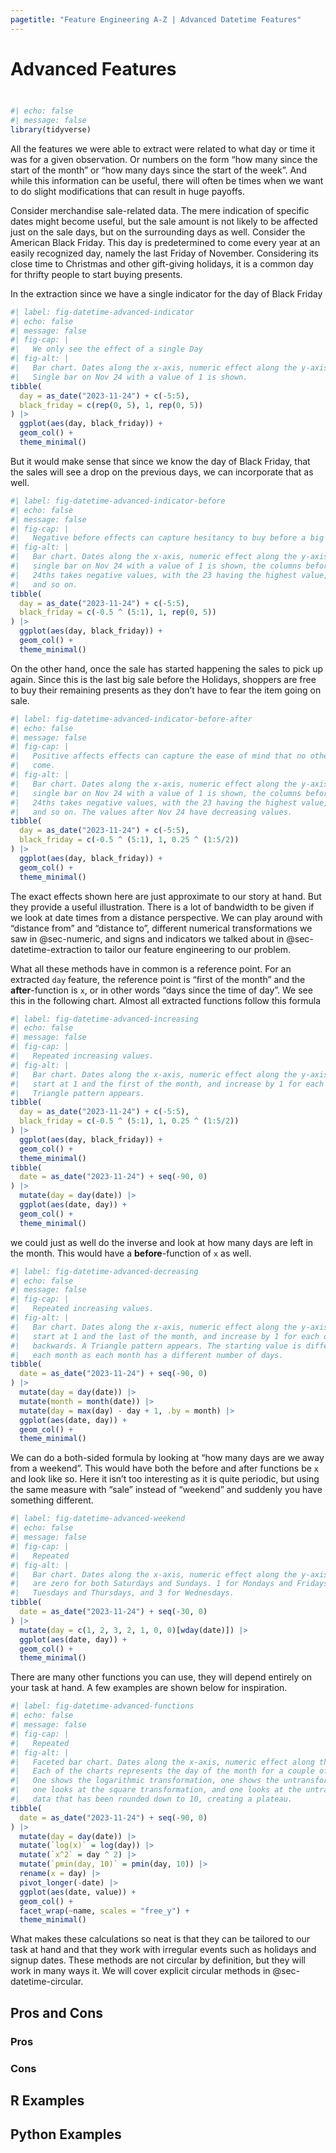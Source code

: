 ```yaml
---
pagetitle: "Feature Engineering A-Z | Advanced Datetime Features"
---
```


# Advanced Features {#sec-datetime-advanced}

::: {style="visibility: hidden; height: 0px;"}
## Advanced Features
:::

```r
#| echo: false
#| message: false
library(tidyverse)
```

All the features we were able to extract were related to what day or time it was for a given observation. Or numbers on the form "how many since the start of the month" or "how many days since the start of the week". And while this information can be useful, there will often be times when we want to do slight modifications that can result in huge payoffs.

Consider merchandise sale-related data. The mere indication of specific dates might become useful, but the sale amount is not likely to be affected just on the sale days, but on the surrounding days as well. Consider the American Black Friday. This day is predetermined to come every year at an easily recognized day, namely the last Friday of November. Considering its close time to Christmas and other gift-giving holidays, it is a common day for thrifty people to start buying presents.

In the extraction since we have a single indicator for the day of Black Friday

```r
#| label: fig-datetime-advanced-indicator
#| echo: false
#| message: false
#| fig-cap: |
#|   We only see the effect of a single Day
#| fig-alt: |
#|   Bar chart. Dates along the x-axis, numeric effect along the y-axis. A
#|   Single bar on Nov 24 with a value of 1 is shown.
tibble(
  day = as_date("2023-11-24") + c(-5:5),
  black_friday = c(rep(0, 5), 1, rep(0, 5))
) |>
  ggplot(aes(day, black_friday)) +
  geom_col() +
  theme_minimal()
```

But it would make sense that since we know the day of Black Friday, that the sales will see a drop on the previous days, we can incorporate that as well.

```r
#| label: fig-datetime-advanced-indicator-before
#| echo: false
#| message: false
#| fig-cap: |
#|   Negative before effects can capture hesitancy to buy before a big sale.
#| fig-alt: |
#|   Bar chart. Dates along the x-axis, numeric effect along the y-axis. A
#|   single bar on Nov 24 with a value of 1 is shown, the columns before the 
#|   24ths takes negative values, with the 23 having the highest value, 22 less
#|   and so on.
tibble(
  day = as_date("2023-11-24") + c(-5:5),
  black_friday = c(-0.5 ^ (5:1), 1, rep(0, 5))
) |>
  ggplot(aes(day, black_friday)) +
  geom_col() +
  theme_minimal()
```

On the other hand, once the sale has started happening the sales to pick up again. Since this is the last big sale before the Holidays, shoppers are free to buy their remaining presents as they don't have to fear the item going on sale.

```r
#| label: fig-datetime-advanced-indicator-before-after
#| echo: false
#| message: false
#| fig-cap: |
#|   Positive affects effects can capture the ease of mind that no other sale will
#|   come.
#| fig-alt: |
#|   Bar chart. Dates along the x-axis, numeric effect along the y-axis. A
#|   single bar on Nov 24 with a value of 1 is shown, the columns before the 
#|   24ths takes negative values, with the 23 having the highest value, 22 less
#|   and so on. The values after Nov 24 have decreasing values. 
tibble(
  day = as_date("2023-11-24") + c(-5:5),
  black_friday = c(-0.5 ^ (5:1), 1, 0.25 ^ (1:5/2))
) |>
  ggplot(aes(day, black_friday)) +
  geom_col() +
  theme_minimal()
```

The exact effects shown here are just approximate to our story at hand. But they provide a useful illustration. There is a lot of bandwidth to be given if we look at date times from a distance perspective. 
We can play around with "distance from" and "distance to", different numerical transformations we saw in @sec-numeric, and signs and indicators we talked about in @sec-datetime-extraction to tailor our feature engineering to our problem.

What all these methods have in common is a reference point. For an extracted `day` feature, the reference point is "first of the month" and the **after**-function is `x`, or in other words "days since the time of day". We see this in the following chart. Almost all extracted functions follow this formula

```r
#| label: fig-datetime-advanced-increasing
#| echo: false
#| message: false
#| fig-cap: |
#|   Repeated increasing values.
#| fig-alt: |
#|   Bar chart. Dates along the x-axis, numeric effect along the y-axis. Values
#|   start at 1 and the first of the month, and increase by 1 for each day. A
#|   Triangle pattern appears.
tibble(
  day = as_date("2023-11-24") + c(-5:5),
  black_friday = c(-0.5 ^ (5:1), 1, 0.25 ^ (1:5/2))
) |>
  ggplot(aes(day, black_friday)) +
  geom_col() +
  theme_minimal()
tibble(
  date = as_date("2023-11-24") + seq(-90, 0)
) |>
  mutate(day = day(date)) |>
  ggplot(aes(date, day)) +
  geom_col() +
  theme_minimal()
```

we could just as well do the inverse and look at how many days are left in the month. This would have a **before**-function of `x` as well.

```r
#| label: fig-datetime-advanced-decreasing
#| echo: false
#| message: false
#| fig-cap: |
#|   Repeated increasing values.
#| fig-alt: |
#|   Bar chart. Dates along the x-axis, numeric effect along the y-axis. Values
#|   start at 1 and the last of the month, and increase by 1 for each day going 
#|   backwards. A Triangle pattern appears. The starting value is different for
#|   each month as each month has a different number of days.
tibble(
  date = as_date("2023-11-24") + seq(-90, 0)
) |>
  mutate(day = day(date)) |>
  mutate(month = month(date)) |>
  mutate(day = max(day) - day + 1, .by = month) |>
  ggplot(aes(date, day)) +
  geom_col() +
  theme_minimal()
```

We can do a both-sided formula by looking at "how many days are we away from a weekend". This would have both the before and after functions be `x` and look like so. Here it isn't too interesting as it is quite periodic, but using the same measure with "sale" instead of "weekend" and suddenly you have something different.

```r
#| label: fig-datetime-advanced-weekend
#| echo: false
#| message: false
#| fig-cap: |
#|   Repeated 
#| fig-alt: |
#|   Bar chart. Dates along the x-axis, numeric effect along the y-axis. Values
#|   are zero for both Saturdays and Sundays. 1 for Mondays and Fridays, 2 for
#|   Tuesdays and Thursdays, and 3 for Wednesdays.
tibble(
  date = as_date("2023-11-24") + seq(-30, 0)
) |>
  mutate(day = c(1, 2, 3, 2, 1, 0, 0)[wday(date)]) |>
  ggplot(aes(date, day)) +
  geom_col() +
  theme_minimal()
```

There are many other functions you can use, they will depend entirely on your task at hand. A few examples are shown below for inspiration.

```r
#| label: fig-datetime-advanced-functions
#| echo: false
#| message: false
#| fig-cap: |
#|   Repeated 
#| fig-alt: |
#|   Faceted bar chart. Dates along the x-axis, numeric effect along the y-axis.
#|   Each of the charts represents the day of the month for a couple of months.
#|   One shows the logarithmic transformation, one shows the untransformed data
#|   one looks at the square transformation, and one looks at the untransformed
#|   data that has been rounded down to 10, creating a plateau.
tibble(
  date = as_date("2023-11-24") + seq(-90, 0)
) |>
  mutate(day = day(date)) |>
  mutate(`log(x)` = log(day)) |>
  mutate(`x^2` = day ^ 2) |>
  mutate(`pmin(day, 10)` = pmin(day, 10)) |>
  rename(x = day) |>
  pivot_longer(-date) |>
  ggplot(aes(date, value)) +
  geom_col() +
  facet_wrap(~name, scales = "free_y") +
  theme_minimal() 
```

What makes these calculations so neat is that they can be tailored to our task at hand and that they work with irregular events such as holidays and signup dates. These methods are not circular by definition, but they will work in many ways it. We will cover explicit circular methods in @sec-datetime-circular.

## Pros and Cons

### Pros

### Cons

## R Examples

## Python Examples

